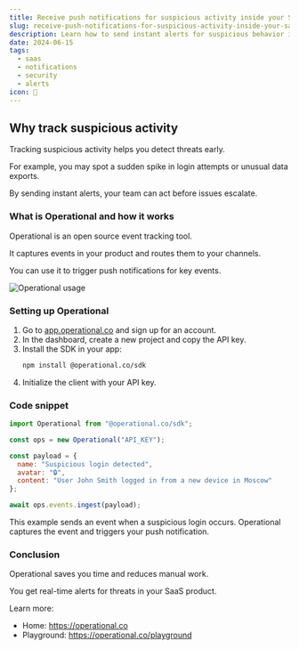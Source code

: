 ```yaml
---
title: Receive push notifications for suspicious activity inside your SaaS product
slug: receive-push-notifications-for-suspicious-activity-inside-your-saas-product
description: Learn how to send instant alerts for suspicious behavior in your SaaS product using Operational event tracking.
date: 2024-06-15
tags:
  - saas
  - notifications
  - security
  - alerts
icon: 🔔
---
```


## Why track suspicious activity

Tracking suspicious activity helps you detect threats early.

For example, you may spot a sudden spike in login attempts or unusual data exports.

By sending instant alerts, your team can act before issues escalate.

### What is Operational and how it works

Operational is an open source event tracking tool.

It captures events in your product and routes them to your channels.

You can use it to trigger push notifications for key events.

![Operational usage](https://operational.co/images/misc/ops-usage.jpg)

### Setting up Operational

1. Go to [app.operational.co](https://app.operational.co) and sign up for an account.
2. In the dashboard, create a new project and copy the API key.
3. Install the SDK in your app:
   ```bash
   npm install @operational.co/sdk
   ```
4. Initialize the client with your API key.

### Code snippet

```javascript
import Operational from "@operational.co/sdk";

const ops = new Operational("API_KEY");

const payload = {
  name: "Suspicious login detected",
  avatar: "🔒",
  content: "User John Smith logged in from a new device in Moscow"
};

await ops.events.ingest(payload);
```

This example sends an event when a suspicious login occurs.
Operational captures the event and triggers your push notification.

### Conclusion

Operational saves you time and reduces manual work.

You get real-time alerts for threats in your SaaS product.

Learn more:
- Home: https://operational.co
- Playground: https://operational.co/playground